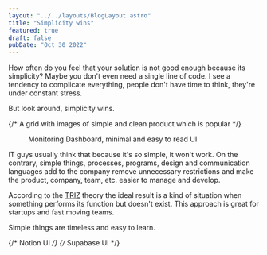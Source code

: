 ```yaml
---
layout: "../../layouts/BlogLayout.astro"
title: "Simplicity wins"
featured: true
draft: false
pubDate: "Oct 30 2022"
---
```



How often do you feel that your solution is not good enough because its simplicity? Maybe you don't even need a single line of code. I see a tendency to complicate everything, people don't have time to think, they're under constant stress.

But look around, simplicity wins.

{/* A grid with images of simple and clean product which is popular */}

<figure class="wide">
  <Picture
    src="https://res.cloudinary.com/alekspetrov/image/upload/v1665594447/website/web-monitoring-1_difrzm.png"
    alt="Web monitoring UI"
    widths={[480, 860, 1080]}
    aspectRatio="7:5"
  />
  <figcaption>Monitoring Dashboard, minimal and easy to read UI</figcaption>
</figure>

IT guys usually think that because it's so simple, it won't work. On the contrary, simple things, processes, programs, design and communication languages add to the company remove unnecessary restrictions and make the product, company, team, etc. easier to manage and develop.

According to the [TRIZ](https://en.wikipedia.org/wiki/TRIZ) theory the ideal result is a kind of situation when something performs its function but doesn't exist. This approach is great for startups and fast moving teams.

Simple things are timeless and easy to learn.

{/* Notion UI */}
{/* Supabase UI */}
